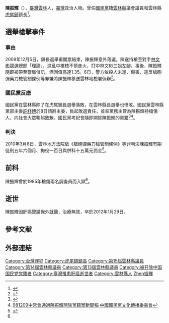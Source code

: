{{Infobox_officeholder
| name = 陳振輝
| image name =
| width = 
| period = 
| Sex = 男 
| Native place = {{TWN}}[[雲林縣|雲林縣]][[虎尾鎮|虎尾鎮]]
| date of birth = 1955年
| place of birth = {{ROC|臺灣省}}[[雲林縣|雲林縣]]
| date of death = {{death date and age|2012|1|29|1955|0|0}}
| death_cause = [[肝癌|肝癌]]
| party = {{kmt|25px}}（至2009年12月）<br/>{{Nonp}}（2009年12月－2012年1月29日）
| nationality = {{ROC}}
| educate = 
| past = 
* 臺灣省雲林縣議會議員<br /><span style="color: blue;"> (1993年12月20日 - 2005年12月20日)</span>
* 臺灣省雲林縣虎尾鎮鎮長<br /><span style="color: blue;"> (2005年12月20日 - 2009年12月20日)</span>
}}
'''陳振輝'''（{{bd|1955年||2012年|1月29日|catIdx=Chen陳振輝}}），[[臺灣|臺灣]][[雲林|雲林]]人，[[臺灣|臺灣]]政治人物。曾任[[國民黨|國民黨]]籍[[雲林縣|雲林縣]]議會議員和雲林縣[[虎尾鎮|虎尾鎮]]鎮長<ref name="#1">{{cite news | language = zh-hant | author =  | coauthors =  | url = | title = 落選槍響 虎尾鎮長陳振輝收押| work =  | publisher = [[聯合報|聯合報]] | pages =  | date = 2009-12-07 | accessdate = 2009-12-16  }} </ref>。

== 選舉槍擊事件 ==
===事由===
2009年12月5日，鎮長選舉甫開票結束，陳振輝意外落選。陳遂持槍至對手[[林文彬|林文彬]]競選總部「理論」，混亂中槍枝不慎走火，打中林文彬三姐左腳。事後，陳振輝隨即被帶至警局偵訊，酒測值高達1.35。6日，警方依殺人未遂、傷害、違反槍砲彈藥刀械管制條例等罪嫌將陳振輝移送雲林地檢署偵辦<ref>{{cite news | language = zh-hant | author =  | coauthors =  | url = http://www.libertytimes.com.tw/2009/new/dec/7/today-p6.htm| title = 敗選開槍報復 虎尾鎮長收押| work =  | publisher = [[自由時報|自由時報]] | pages =  | date = 2009-12-07 | accessdate = 2009-12-16  }} </ref>。

===國民黨反應===
國民黨在雲林縣除了在虎尾鎮長選舉落敗，在雲林縣長選舉也慘敗。國民黨雲林縣黨部主委[[許舒博|許舒博]]於8日請辭主委，負起敗選責任，並率黨務主管為陳振輝持槍傷人，向社會大眾鞠躬致歉。國民黨考紀會隨即開除陳振輝的黨籍<ref>{{cite news | language = zh-hant | author =  | coauthors =  | url = | title = 雲林／敗選夜槍響 許舒博請辭主委| work =  | publisher = [[聯合報|聯合報]] | pages =  | date = 2009-12-09 | accessdate = 2009-12-16  }} </ref><ref>[http://www.kmt.org.tw/page.aspx?id=32&aid=4162 981209中常會通過陳振輝開除黨籍案新聞稿  中國國民黨文化傳播委員會]</ref>。

===判決===
2010年3月8日，雲林地方法院依《槍砲彈藥刀械管制條例》等罪判決陳振輝有期徒刑五年六個月、拘役一百日與併科十五萬元罰金<ref>{{cite news | language = zh-hant | author =  | coauthors =  | url = http://tw.nextmedia.com/applenews/article/art_id/32348053/IssueID/20100309 | title = 鎮長落選開槍 重判5年半 | work =  | publisher = [[蘋果日報_(台灣)|蘋果日報]] | pages =  | date = 2009-12-09 | accessdate = 2010-03-09 | archive-url = https://web.archive.org/web/20100312123021/http://tw.nextmedia.com/applenews/article/art_id/32348053/IssueID/20100309 | archive-date = 2010-03-12 | dead-url = yes }}</ref>。

== 前科 ==
陳振輝曾於1985年槍傷兩名調查員而入獄<ref name="#1"/>。

== 逝世 ==
陳振輝因肝癌聲請保外就醫，治療無效，卒於2012年1月29日。

== 參考文献 ==
<div class="references-small">
<references />
</div>

== 外部連結 ==

{{DEFAULTSORT:Chen陳振輝}}

[[Category:台灣罪犯|Category:台灣罪犯]]
[[Category:虎尾鎮鎮長|Category:虎尾鎮鎮長]]
[[Category:第15屆雲林縣議員|Category:第15屆雲林縣議員]]
[[Category:第14屆雲林縣議員|Category:第14屆雲林縣議員]]
[[Category:第13屆雲林縣議員|Category:第13屆雲林縣議員]]
[[Category:被开除中国国民党党籍者|Category:被开除中国国民党党籍者]]
[[Category:臺灣罹患肝癌逝世者|Category:臺灣罹患肝癌逝世者]]
[[Category:雲林縣人|Category:雲林縣人]]
[[Category:陳姓|Zhen振輝]]